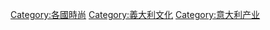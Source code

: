 {{Commonscat|Fashion of Italy}}

[[Category:各國時尚|Category:各國時尚]]
[[Category:義大利文化|Category:義大利文化]]
[[Category:意大利产业|Category:意大利产业]]